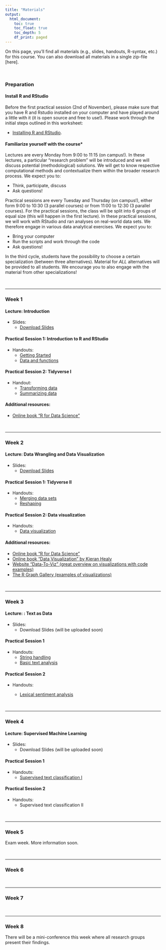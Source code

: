 ```yaml
---
title: "Materials"
output: 
  html_document:
    toc: true
    toc_float: true
    toc_depth: 5
    df_print: paged
---
```


On this page, you'll find all materials (e.g., slides, handouts, R-syntax, etc.) for this course. You can also download all materials in a single zip-file [here].  

<br>

### Preparation

#### Install R and RStudio

Before the first practical session (2nd of November), please make sure that you have R and Rstudio installed on your computer and have played around a little with it (it is open source and free to use!). Please work through the initial steps outlined in this worksheet:

- [Installing R and RStudio](https://github.com/ccs-amsterdam/r-course-material/blob/master/tutorials/R_basics_1_getting_started_short.md). 

#### Familiarize yourself with the course*

Lectures are every Monday from 9:00 to 11:15 (on campus!). In these lectures, a particular "research problem" will be introduced and we will discuss potential (methodological) solutions. We will get to know respective computational methods and contextualize them within the broader research process. We expect you to:

- Think, participate, discuss
- Ask questions!

Practical sessions are every Tuesday and Thursday (on campus!), either form 9:00 to 10:30 (3 parallel courses) or from 11:00 to 12:30 (3 parallel courses). For the practical sessions, the class will be split into 6 groups of equal size (this will happen in the first lecture). In these practical sessions, we will work with RStudio and ran analyses on real-world data sets. We therefore engage in various data analytical exercises. We expect you to: 

- Bring your computer
- Run the scripts and work through the code 
- Ask questions!

In the third cycle, students have the possibility to choose a certain specialization (between three alternatives). Material for *ALL* alternatives will be provided to all students. We encourage you to also engage with the material from other specializations!


<br>
<hr>

### Week 1

#### Lecture: Introduction

- Slides:
    - [Download Slides](slides/01_introduction.html)

#### Practical Session 1: Introduction to R and RStudio

- Handouts: 
    - [Getting Started](https://github.com/ccs-amsterdam/r-course-material/blob/master/tutorials/R_basics_1_getting_started.md)
    - [Data and functions](https://github.com/ccs-amsterdam/r-course-material/blob/master/tutorials/R_basics_2_data_and_functions.md)

#### Practical Session 2: Tidyverse I 

- Handout: 
    - [Transforming data](https://github.com/ccs-amsterdam/r-course-material/blob/master/tutorials/R-tidy-5-transformation.md)
    - [Summarizing data](https://github.com/ccs-amsterdam/r-course-material/blob/master/tutorials/R-tidy-5b-groupby.md)

#### Additional resources: 

- [Online book "R for Data Science"](https://r4ds.had.co.nz/)

<br>
<hr>

### Week 2

#### Lecture: Data Wrangling and Data Visualization

- Slides:
    - [Download Slides](slides/02_dataviz.html)
    
#### Practical Session 1: Tidyverse II

- Handouts:
    - [Merging data sets](https://github.com/ccs-amsterdam/r-course-material/blob/master/tutorials/R-tidy-13a-joining.md)
    - [Reshaping](https://github.com/ccs-amsterdam/r-course-material/blob/master/tutorials/r-tidy-12-reshaping.md)
    

#### Practical Session 2: Data visualization

- Handouts:
    - [Data visualization](https://github.com/ccs-amsterdam/r-course-material/blob/master/tutorials/r-tidy-3_7-visualization.md)


#### Additional resources: 

- [Online book "R for Data Science"](https://r4ds.had.co.nz/) 
- [Online book "Data Visualization" by Kieran Healy](https://socviz.co/)
- [Website "Data-To-Viz" (great overview on visualizations with code examples)](https://www.data-to-viz.com/)
- [The R Graph Gallery (examples of visualizations)](https://www.r-graph-gallery.com/)

<br>
<hr>

### Week 3

#### Lecture: : Text as Data

- Slides:
    - Download Slides (will be uploaded soon)

#### Practical Session 1

- Handouts: 
    - [String handling](https://github.com/ccs-amsterdam/r-course-material/blob/master/tutorials/R-tidy-14-strings.md)
    - [Basic text analysis](https://github.com/ccs-amsterdam/r-course-material/blob/master/tutorials/R_text_3_quanteda.md)

#### Practical Session 2 

- Handouts: 

  - [Lexical sentiment analysis](https://github.com/ccs-amsterdam/r-course-material/blob/master/tutorials/sentiment_analysis.md)


<br>
<hr>

### Week 4

#### Lecture: Supervised Machine Learning

- Slides:
    - Download Slides (will be uploaded soon)

#### Practical Session 1

- Handouts: 
    - [Supervised text classification I](https://github.com/ccs-amsterdam/r-course-material/blob/master/tutorials/r_text_ml.md)  

#### Practical Session 2

- Handouts:
    - Supervised text classification II

<br>
<hr>

### Week 5

Exam week. More information soon. 

<br>
<hr>

### Week 6

<br>
<hr>


### Week 7

<br>
<hr>

### Week 8

There will be a mini-conference this week where all research groups present their findings. 